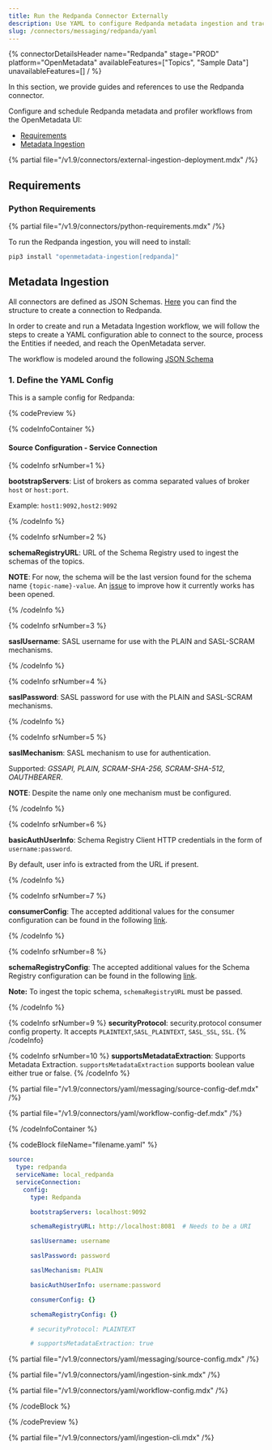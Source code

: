 ```yaml
---
title: Run the Redpanda Connector Externally
description: Use YAML to configure Redpanda metadata ingestion and track streaming data topics, schema evolution, and system events.
slug: /connectors/messaging/redpanda/yaml
---
```



{% connectorDetailsHeader
name="Redpanda"
stage="PROD"
platform="OpenMetadata"
availableFeatures=["Topics", "Sample Data"]
unavailableFeatures=[]
/ %}

In this section, we provide guides and references to use the Redpanda connector.

Configure and schedule Redpanda metadata and profiler workflows from the OpenMetadata UI:

- [Requirements](#requirements)
- [Metadata Ingestion](#metadata-ingestion)

{% partial file="/v1.9/connectors/external-ingestion-deployment.mdx" /%}

## Requirements

### Python Requirements

{% partial file="/v1.9/connectors/python-requirements.mdx" /%}

To run the Redpanda ingestion, you will need to install:

```bash
pip3 install "openmetadata-ingestion[redpanda]"
```

## Metadata Ingestion

All connectors are defined as JSON Schemas.
[Here](https://github.com/open-metadata/OpenMetadata/blob/main/openmetadata-spec/src/main/resources/json/schema/entity/services/connections/messaging/redpandaConnection.json)
you can find the structure to create a connection to Redpanda.

In order to create and run a Metadata Ingestion workflow, we will follow
the steps to create a YAML configuration able to connect to the source,
process the Entities if needed, and reach the OpenMetadata server.

The workflow is modeled around the following
[JSON Schema](https://github.com/open-metadata/OpenMetadata/blob/main/openmetadata-spec/src/main/resources/json/schema/metadataIngestion/workflow.json)

### 1. Define the YAML Config

This is a sample config for Redpanda:

{% codePreview %}

{% codeInfoContainer %}

#### Source Configuration - Service Connection

{% codeInfo srNumber=1 %}

**bootstrapServers**: List of brokers as comma separated values of broker `host` or `host:port`.

Example: `host1:9092,host2:9092`

{% /codeInfo %}

{% codeInfo srNumber=2 %}

**schemaRegistryURL**: URL of the Schema Registry used to ingest the schemas of the topics.

**NOTE**: For now, the schema will be the last version found for the schema name `{topic-name}-value`. An [issue](https://github.com/open-metadata/OpenMetadata/issues/10399) to improve how it currently works has been opened.

{% /codeInfo %}

{% codeInfo srNumber=3 %}

**saslUsername**: SASL username for use with the PLAIN and SASL-SCRAM mechanisms.

{% /codeInfo %}

{% codeInfo srNumber=4 %}

**saslPassword**: SASL password for use with the PLAIN and SASL-SCRAM mechanisms.

{% /codeInfo %}

{% codeInfo srNumber=5 %}

**saslMechanism**: SASL mechanism to use for authentication.

Supported: _GSSAPI, PLAIN, SCRAM-SHA-256, SCRAM-SHA-512, OAUTHBEARER_.

**NOTE**: Despite the name only one mechanism must be configured.

{% /codeInfo %}

{% codeInfo srNumber=6 %}

**basicAuthUserInfo**: Schema Registry Client HTTP credentials in the form of `username:password`.

By default, user info is extracted from the URL if present.

{% /codeInfo %}

{% codeInfo srNumber=7 %}

**consumerConfig**: The accepted additional values for the consumer configuration can be found in the following
[link](https://github.com/edenhill/librdkafka/blob/master/CONFIGURATION.mdx).

{% /codeInfo %}

{% codeInfo srNumber=8 %}

**schemaRegistryConfig**: The accepted additional values for the Schema Registry configuration can be found in the
following [link](https://docs.confluent.io/platform/current/clients/confluent-kafka-python/html/index.html#schemaregistryclient).

**Note:** To ingest the topic schema, `schemaRegistryURL` must be passed.

{% /codeInfo %}

{% codeInfo srNumber=9 %}
**securityProtocol**: security.protocol consumer config property. It accepts `PLAINTEXT`,`SASL_PLAINTEXT`, `SASL_SSL`, `SSL`.
{% /codeInfo}

{% codeInfo srNumber=10 %}
**supportsMetadataExtraction**: Supports Metadata Extraction. `supportsMetadataExtraction` supports boolean value either true or false.
{% /codeInfo %}

{% partial file="/v1.9/connectors/yaml/messaging/source-config-def.mdx" /%}

<IngestionSinkDef />

{% partial file="/v1.9/connectors/yaml/workflow-config-def.mdx" /%}

{% /codeInfoContainer %}

{% codeBlock fileName="filename.yaml" %}

```yaml {% isCodeBlock=true %}
source:
  type: redpanda
  serviceName: local_redpanda
  serviceConnection:
    config:
      type: Redpanda
```
```yaml {% srNumber=1 %}
      bootstrapServers: localhost:9092
```
```yaml {% srNumber=2 %}
      schemaRegistryURL: http://localhost:8081  # Needs to be a URI
```
```yaml {% srNumber=3 %}
      saslUsername: username
```
```yaml {% srNumber=4 %}
      saslPassword: password
```
```yaml {% srNumber=5 %}
      saslMechanism: PLAIN
```
```yaml {% srNumber=6 %}
      basicAuthUserInfo: username:password
```
```yaml {% srNumber=7 %}
      consumerConfig: {}
```
```yaml {% srNumber=8 %}
      schemaRegistryConfig: {}
```
```yaml {% srNumber=9 %}  
      # securityProtocol: PLAINTEXT
```
```yaml {% srNumber=10 %}
      # supportsMetadataExtraction: true
```


{% partial file="/v1.9/connectors/yaml/messaging/source-config.mdx" /%}

{% partial file="/v1.9/connectors/yaml/ingestion-sink.mdx" /%}

{% partial file="/v1.9/connectors/yaml/workflow-config.mdx" /%}

{% /codeBlock %}

{% /codePreview %}

{% partial file="/v1.9/connectors/yaml/ingestion-cli.mdx" /%}
